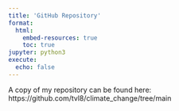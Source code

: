 ```yaml
---
title: 'GitHub Repository'
format:
  html:
    embed-resources: true
    toc: true
jupyter: python3
execute:
  echo: false
---
```


A copy of my repository can be found here:  
https://github.com/tvl8/climate_change/tree/main
